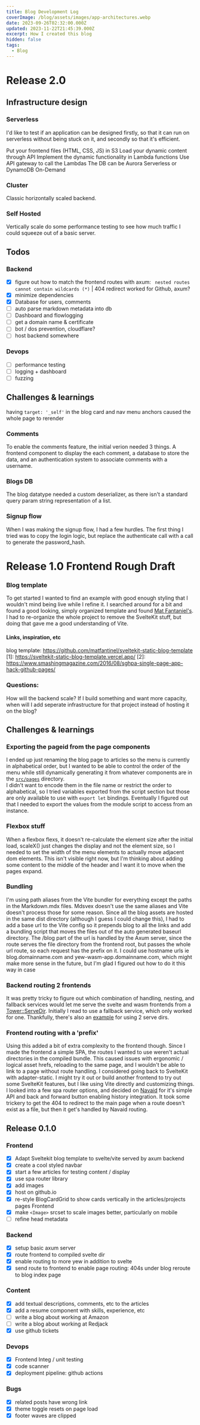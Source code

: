 ```yaml
---
title: Blog Development Log
coverImage: /blog/assets/images/app-architectures.webp
date: 2023-09-26T02:32:00.000Z
updated: 2023-11-22T21:45:39.000Z
excerpt: How I created this blog
hidden: false
tags:
  - Blog
---
```


<script>import Image from "@lib/components/atoms/Image.svelte";</script>

# Release 2.0

## Infrastructure design

### Serverless

I'd like to test if an application can be designed firstly, so that it can run on serverless without being stuck on it, and secondly so that it's efficient.

Put your frontend files (HTML, CSS, JS) in S3
Load your dynamic content through API
Implement the dynamic functionality in Lambda functions
Use API gateway to call the Lambdas
The DB can be Aurora Serverless or DynamoDB On-Demand

### Cluster

Classic horizontally scaled backend.

### Self Hosted

Vertically scale
do some performance testing to see how much traffic I could squeeze out of a basic server.

## Todos

### Backend

- [x] figure out how to match the frontend routes with axum: ` nested routes cannot contain wildcards (*)` | 404 redirect worked for Github, axum?
- [x] minimize dependencies
- [x] Database for users, comments
- [ ] auto parse markdown metadata into db
- [ ] Dashboard and flowlogging
- [ ] get a domain name & certificate
- [ ] bot / dos prevention, cloudflare?
- [ ] host backend somewhere

### Devops

- [ ] performance testing
- [ ] logging + dashboard
- [ ] fuzzing

## Challenges & learnings

having `target: '_self'` in the blog card and nav menu anchors caused the whole page to rerender

### Comments

To enable the comments feature, the initial verion needed 3 things. A frontend component to display the each comment, a database to store the data, and an authentication system to associate comments with a username.

### Blogs DB

The blog datatype needed a custom deserializer, as there isn't a standard query param string representation of a list.

### Signup flow

When I was making the signup flow, I had a few hurdles. The first thing I tried was to copy the login logic, but replace the authenticate call with a call to generate the password_hash.

# Release 1.0 Frontend Rough Draft

### Blog template

To get started I wanted to find an example with good enough styling that I wouldn't mind being live while I refine it. I searched around for a bit and found a good looking, simply organized template and found [Mat Fantaniel's](https://github.com/matfantinel/sveltekit-static-blog-template). I had to re-organize the whole project to remove the SvelteKit stuff, but doing that gave me a good understanding of Vite.

#### Links, inspiration, etc

blog template: https://github.com/matfantinel/sveltekit-static-blog-template
\[1\]: https://sveltekit-static-blog-template.vercel.app/
\[2\]: https://www.smashingmagazine.com/2016/08/sghpa-single-page-app-hack-github-pages/

### Questions:

How will the backend scale? If I build something and want more capacity, when will I add seperate infrastructure for that project instead of hosting it on the blog?

## Challenges & learnings

### Exporting the pageid from the page components

I ended up just renaming the blog page to articles so the menu is currently in alphabetical order, but I wanted to be able to control the order of the menu while still dynamically generating it from whatever components are in the [`src/pages`](https://github.com/JackBellinger/blog/tree/main/svelte_front/src/pages) directory.<br>
I didn't want to encode them in the file name or restrict the order to alphabetical, so I tried
variables exported from the script section but those are only available to use with `export let` bindings. Eventually I figured out that I needed to export the values from the module script to access from an instance.

### Flexbox stuff

When a flexbox flexs, it doesn't re-calculate the element size after the initial load, scaleX() just changes the display and not the element size, so I needed to set the width of the menu elements to actually move adjacent dom elements. This isn't visible right now, but I'm thinking about adding some content to the middle of the header and I want it to move when the pages expand.

### Bundling

I'm using path aliases from the Vite bundler for everything except the paths in the Markdown.mdx files. Mdsvex doesn't use the same aliases and Vite doesn't process those for some reason. Since all the blog assets are hosted in the same dist directory (although I guess I could change this), I had to add a base url to the Vite config so it prepends blog to all the links and add a bundling script that moves the files out of the auto generated baseurl directory. The /blog part of the url is handled by the Axum server, since the route serves the file directory from the frontend root, but passes the whole url route, so each request has the prefix on it. I could use hostname urls ie blog.domainname.com and yew-wasm-app.domainname.com, which might make more sense in the future, but I'm glad I figured out how to do it this way in case

### Backend routing 2 frontends

It was pretty tricky to figure out which combination of handling, nesting, and fallback services would let me serve the svelte and wasm frontends from a [Tower::ServeDir](https://docs.rs/tower-http/latest/tower_http/services/struct.ServeDir.html). Initially I read to use a fallback service, which only worked for one. Thankfully, there's also an [example](https://github.com/tokio-rs/axum/blob/main/examples/static-file-server/src/main.rs#L80C9-L80C9) for using 2 serve dirs.

### Frontend routing with a 'prefix'

Using this added a bit of extra complexity to the frontend though. Since I made the frontend a simple SPA, the routes I wanted to use weren't actual directories in the compiled bundle. This caused issues with ergonomic / logical asset hrefs, reloading to the same page, and I wouldn't be able to link to a page without route handling.
I considered going back to SvelteKit with adapter-static. I might try it out or build another frontend to try out some SvelteKit features, but I like using Vite directly and customizing things. I looked into a few spa router options, and decided on [Navaid](https://github.com/lukeed/navaid) for it's simple API and back and forward button enabling history integration.
It took some trickery to get the 404 to redirect to the main page when a route doesn't exist as a file, but then it get's handled by Navaid routing.

## Release 0.1.0

### Frontend

- [x] Adapt Sveltekit blog template to svelte/vite served by axum backend
- [x] create a cool styled navbar
- [x] start a few articles for testing content / display
- [x] use spa router library
- [x] add images
- [x] host on github.io
- [x] re-style BlogCardGrid to show cards vertically in the articles/projects pages Frontend
- [x] make `<Image>` srcset to scale images better, particularly on mobile
- [ ] refine head metadata

### Backend

- [x] setup basic axum server
- [x] route frontend to compiled svelte dir
- [x] enable routing to more yew in addition to svelte
- [x] send route to frontend to enable page routing: 404s under blog reroute to blog index page

### Content

- [x] add textual descriptions, comments, etc to the articles
- [x] add a resume component with skills, experience, etc
- [ ] write a blog about working at Amazon
- [ ] write a blog about working at Redjack
- [x] use github tickets

### Devops

- [x] Frontend Integ / unit testing
- [x] code scanner
- [x] deployment pipeline: github actions

### Bugs

- [x] related posts have wrong link
- [x] theme toggle resets on page load
- [x] footer waves are clipped
